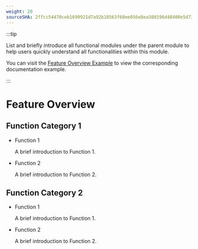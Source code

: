 ```yaml
---
weight: 20
sourceSHA: 2ffcc54470ceb1699921d7a92b18563f60ee056e8ea380196d48400e5d732f6b
---
```


:::tip

List and briefly introduce all functional modules under the parent module to help users quickly understand all functionalities within this module.

You can visit the [Feature Overview Example](https://product-doc-guide.alauda.cn/template/features_overview/example.html) to view the corresponding documentation example.

:::

# Feature Overview

## Function Category 1

- Function 1

  A brief introduction to Function 1.

- Function 2

  A brief introduction to Function 2.

## Function Category 2

- Function 1

  A brief introduction to Function 1.

- Function 2

  A brief introduction to Function 2.
